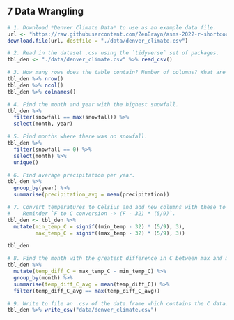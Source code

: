 ## **7** Data Wrangling {-}

```r
# 1. Download *Denver Climate Data* to use as an example data file.
url <- "https://raw.githubusercontent.com/ZenBrayn/asms-2022-r-shortcourse/main/exercises/intro_to_r/data/denver_climate.csv"
download.file(url, destfile = "./data/denver_climate.csv")

# 2. Read in the dataset .csv using the `tidyverse` set of packages.
tbl_den <- "./data/denver_climate.csv" %>% read_csv()

# 3. How many rows does the table contain? Number of columns? What are the column names?
tbl_den %>% nrow()
tbl_den %>% ncol()
tbl_den %>% colnames()

# 4. Find the month and year with the highest snowfall.
tbl_den %>% 
  filter(snowfall == max(snowfall)) %>% 
  select(month, year)

# 5. Find months where there was no snowfall.
tbl_den %>% 
  filter(snowfall == 0) %>% 
  select(month) %>% 
  unique()

# 6. Find average precipitation per year.
tbl_den %>% 
  group_by(year) %>% 
  summarise(precipitation_avg = mean(precipitation))

# 7. Convert temperatures to Celsius and add new columns with these to table. 
#    Reminder `F to C conversion -> (F - 32) * (5/9)`.
tbl_den <- tbl_den %>%
  mutate(min_temp_C = signif((min_temp - 32) * (5/9), 3),
         max_temp_C = signif((max_temp - 32) * (5/9), 3))

tbl_den

# 8. Find the month with the greatest difference in C between max and min temperature.
tbl_den %>%
  mutate(temp_diff_C = max_temp_C - min_temp_C) %>%
  group_by(month) %>%
  summarise(temp_diff_C_avg = mean(temp_diff_C)) %>%
  filter(temp_diff_C_avg == max(temp_diff_C_avg))

# 9. Write to file an .csv of the data.frame which contains the C data.
tbl_den %>% write_csv("data/denver_climate.csv")
```